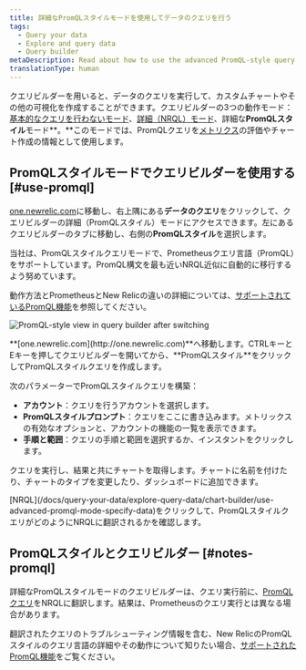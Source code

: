 ```yaml
---
title: 詳細なPromQLスタイルモードを使用してデータのクエリを行う
tags:
  - Query your data
  - Explore and query data
  - Query builder
metaDescription: Read about how to use the advanced PromQL-style query mode to get data and build charts.
translationType: human
---
```



クエリビルダーを用いると、データのクエリを実行して、カスタムチャートやその他の可視化を作成することができます。クエリビルダーの3つの動作モード：[基本的なクエリを行わないモード](/docs/chart-builder/use-chart-builder/choose-data/use-basic-mode-specify-data)、[詳細（NRQL）モード](/docs/chart-builder/use-chart-builder/choose-data/use-advanced-nrql-mode-specify-data)、詳細な**PromQLスタイル**モード**。**このモードでは、PromQLクエリを[メトリクス](/docs/using-new-relic/data/understand-data/new-relic-data-types#metrics)の評価やチャート作成の情報として使用します。

## PromQLスタイルモードでクエリビルダーを使用する [#use-promql]

[one.newrelic.com](https://one.newrelic.com/)に移動し、右上隅にある**データのクエリ**をクリックして、クエリビルダーの詳細（PromQLスタイル）モードにアクセスできます。左にあるクエリビルダーのタブに移動し、右側の**PromQLスタイル**を選択します。

<Callout variant="tip">
  当社は、PromQLスタイルクエリモードで、Prometheusクエリ言語（PromQL）をサポートしています。PromQL構文を最も近いNRQL近似に自動的に移行するよう努めています。

  動作方法とPrometheusとNew Relicの違いの詳細については、[サポートされているPromQL機能](/docs/integrations/prometheus-integrations/view-query-data/supported-promql-features)を参照してください。
</Callout>

<img
  title="PromQL mode"
  alt="PromQL-style view in query builder after switching"
  src={promQlAfter}
/>

<figcaption>
  **[one.newrelic.com](http://one.newrelic.com)**へ移動します。CTRLキーとEキーを押してクエリビルダーを開いてから、**PromQLスタイル**をクリックしてPromQLスタイルクエリを作成します。
</figcaption>

次のパラメーターでPromQLスタイルクエリを構築：

* **アカウント**：クエリを行うアカウントを選択します。
* **PromQLスタイルプロンプト**：クエリをここに書き込みます。メトリックスの有効なオプションと、アカウントの機能の一覧を表示できます。
* **手順と範囲**：クエリの手順と範囲を選択するか、インスタントをクリックします。

クエリを実行し、結果と共にチャートを取得します。チャートに名前を付けたり、チャートのタイプを変更したり、ダッシュボードに追加できます。

<Callout variant="tip">
  [NRQL](/docs/query-your-data/explore-query-data/chart-builder/use-advanced-promql-mode-specify-data)をクリックして、PromQLスタイルクエリがどのようにNRQLに翻訳されるかを確認します。
</Callout>

## PromQLスタイルとクエリビルダー [#notes-promql]

詳細なPromQLスタイルモードのクエリビルダーは、クエリ実行前に、[PromQLクエリ](https://prometheus.io/docs/prometheus/latest/querying/basics/)をNRQLに翻訳します。結果は、Prometheusのクエリ実行とは異なる場合があります。

翻訳されたクエリのトラブルシューティング情報を含む、New RelicのPromQLスタイルのクエリ言語の詳細やその動作について知りたい場合、[サポートされたPromQL機能](/docs/integrations/prometheus-integrations/view-query-data/supported-promql-features)をご覧ください。
